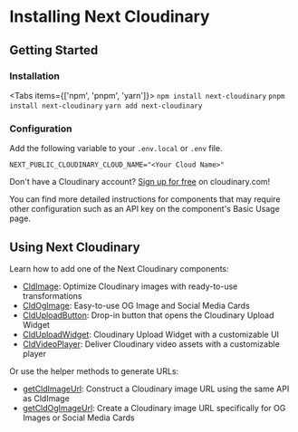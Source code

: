 



<Head>
  <title>Installation - Next Cloudinary</title>
  <meta name="og:title" content="Installing Next Cloudinary - Next Cloudinary" />
  <meta name="og:url" content={`https://next.cloudinary.dev/installation`} />
</Head>

<OgImage
  title="Installation"
  twitterTitle="Installing Next Cloudinary"
/>

# Installing Next Cloudinary

## Getting Started

<Steps>

### Installation

<Tabs items={['npm', 'pnpm', 'yarn']}>
  <Tab>
    ```
    npm install next-cloudinary
    ```
  </Tab>
  <Tab>
    ```
    pnpm install next-cloudinary
    ```
  </Tab>
  <Tab>
    ```
    yarn add next-cloudinary
    ```
  </Tab>
</Tabs>

### Configuration

Add the following variable to your `.env.local` or `.env` file.

```
NEXT_PUBLIC_CLOUDINARY_CLOUD_NAME="<Your Cloud Name>"
```

<Callout emoji={false}>
Don't have a Cloudinary account? <a href="https://cloudinary.com/users/register_free?utm_campaign=devx_nextcloudinary&utm_medium=referral&utm_source=nextcloudinary">Sign up for free</a> on cloudinary.com!
</Callout>

</Steps>

You can find more detailed instructions for components that may require other configuration such as an API key on the component's Basic Usage page.

## Using Next Cloudinary

Learn how to add one of the Next Cloudinary components:

* [CldImage](/cldimage/basic-usage): Optimize Cloudinary images with ready-to-use transformations
* [CldOgImage](/cldogimage/basic-usage): Easy-to-use OG Image and Social Media Cards
* [CldUploadButton](/clduploadbutton/basic-usage): Drop-in button that opens the Cloudinary Upload Widget
* [CldUploadWidget](/clduploadwidget/basic-usage): Cloudinary Upload Widget with a customizable UI
* [CldVideoPlayer](/cldvideoplayer/basic-usage): Deliver Cloudinary video assets with a customizable player

Or use the helper methods to generate URLs:

* [getCldImageUrl](/getcldimageurl/basic-usage): Construct a Cloudinary image URL using the same API as CldImage
* [getCldOgImageUrl](/getcldogimageurl/basic-usage): Create a Cloudinary image URL specifically for OG Images or Social Media Cards